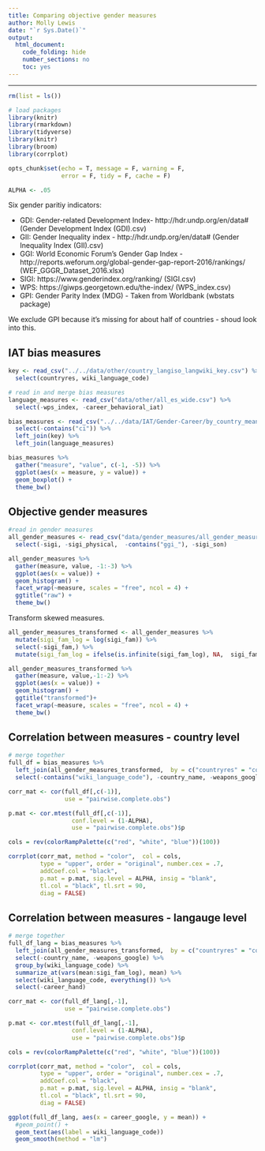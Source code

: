 ```yaml
---
title: Comparing objective gender measures
author: Molly Lewis 
date: "`r Sys.Date()`"
output: 
  html_document:
    code_folding: hide
    number_sections: no
    toc: yes
---
```

  
******

```r
rm(list = ls())

# load packages
library(knitr)
library(rmarkdown)
library(tidyverse)
library(knitr)
library(broom)
library(corrplot)

opts_chunk$set(echo = T, message = F, warning = F, 
               error = F, tidy = F, cache = F)
```

```r
ALPHA <- .05
```

Six gender paritiy indicators:

* GDI: Gender-related Development Index- http://hdr.undp.org/en/data# (Gender Development Index (GDI).csv) 
* GII: Gender Inequality index - http://hdr.undp.org/en/data# (Gender Inequality Index (GII).csv)
* GGI: World Economic Forum’s Gender Gap Index -  http://reports.weforum.org/global-gender-gap-report-2016/rankings/  (WEF_GGGR_Dataset_2016.xlsx)
* SIGI:  https://www.genderindex.org/ranking/  (SIGI.csv)
* WPS: https://giwps.georgetown.edu/the-index/  (WPS_index.csv)
* GPI: Gender Parity Index (MDG) -  Taken from Worldbank (wbstats package)

We exclude GPI because it's missing for about half of countries - shoud look into this.


## IAT bias measures
```r
key <- read_csv("../../data/other/country_langiso_langwiki_key.csv") %>%
  select(countryres, wiki_language_code)

# read in and merge bias measures
language_measures <- read_csv("data/other/all_es_wide.csv") %>%
  select(-wps_index, -career_behavioral_iat)

bias_measures <- read_csv("../../data/IAT/Gender-Career/by_country_means_400.csv") %>%
  select(-contains("ci")) %>%
  left_join(key) %>%
  left_join(language_measures)

```

```r
bias_measures %>%
  gather("measure", "value", c(-1, -5)) %>%
  ggplot(aes(x = measure, y = value)) +
  geom_boxplot() +
  theme_bw()
```

## Objective gender measures
```r
#read in gender measures
all_gender_measures <- read_csv("data/gender_measures/all_gender_measures2.csv") %>%
  select(-sigi, -sigi_physical,  -contains("ggi_"), -sigi_son)
```

```r
all_gender_measures %>%
  gather(measure, value, -1:-3) %>%
  ggplot(aes(x = value)) +
  geom_histogram() +
  facet_wrap(~measure, scales = "free", ncol = 4) +
  ggtitle("raw") +
  theme_bw()
```

Transform skewed measures.
```r
all_gender_measures_transformed <- all_gender_measures %>%
  mutate(sigi_fam_log = log(sigi_fam)) %>%
  select(-sigi_fam,) %>%
  mutate(sigi_fam_log = ifelse(is.infinite(sigi_fam_log), NA,  sigi_fam_log))

all_gender_measures_transformed %>%
  gather(measure, value,-1:-2) %>%
  ggplot(aes(x = value)) +
  geom_histogram() +
  ggtitle("transformed")+
  facet_wrap(~measure, scales = "free", ncol = 4) +
  theme_bw()
```

## Correlation between measures - country level
```r
# merge together
full_df = bias_measures %>%
  left_join(all_gender_measures_transformed,  by = c("countryres" = "country_code")) %>%
  select(-contains("wiki_language_code"), -country_name, -weapons_google, -career_hand)  
```

```r
corr_mat <- cor(full_df[,c(-1)], 
                use = "pairwise.complete.obs")

p.mat <- cor.mtest(full_df[,c(-1)], 
                  conf.level = (1-ALPHA),  
                  use = "pairwise.complete.obs")$p

cols = rev(colorRampPalette(c("red", "white", "blue"))(100))

corrplot(corr_mat, method = "color",  col = cols,
         type = "upper", order = "original", number.cex = .7,
         addCoef.col = "black", 
         p.mat = p.mat, sig.level = ALPHA, insig = "blank", 
         tl.col = "black", tl.srt = 90,
         diag = FALSE)
```

## Correlation between measures - langauge level

```r
# merge together
full_df_lang = bias_measures %>%
  left_join(all_gender_measures_transformed,  by = c("countryres" = "country_code")) %>%
  select(-country_name, -weapons_google) %>%
  group_by(wiki_language_code) %>%
  summarize_at(vars(mean:sigi_fam_log), mean) %>%
  select(wiki_language_code, everything()) %>%
  select(-career_hand)

corr_mat <- cor(full_df_lang[,-1], 
                use = "pairwise.complete.obs")

p.mat <- cor.mtest(full_df_lang[,-1], 
                  conf.level = (1-ALPHA),  
                  use = "pairwise.complete.obs")$p

cols = rev(colorRampPalette(c("red", "white", "blue"))(100))

corrplot(corr_mat, method = "color",  col = cols,
         type = "upper", order = "original", number.cex = .7,
         addCoef.col = "black", 
         p.mat = p.mat, sig.level = ALPHA, insig = "blank", 
         tl.col = "black", tl.srt = 90,
         diag = FALSE)
```


```r
ggplot(full_df_lang, aes(x = career_google, y = mean)) +
  #geom_point() +
  geom_text(aes(label = wiki_language_code))
  geom_smooth(method = "lm")
```
